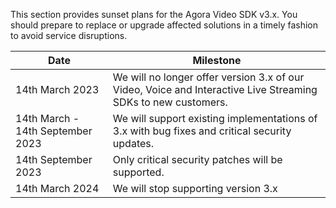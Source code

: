 

<PlatformWrapper platform = "web">
<SDKSunsetPlan/>
</PlatformWrapper>
<PlatformWrapper  notAllowed = "web">

This section provides sunset plans for the Agora Video SDK v3.x. You should prepare to replace or upgrade affected
  solutions in a timely fashion to avoid service disruptions.

| Date                              | Milestone                                                  |
| ----------------------------------| -----------------------------------------------------------|
| 14th March 2023                   | We will no longer offer version 3.x of our Video, Voice and Interactive Live Streaming SDKs to new customers. |
| 14th March - 14th September 2023  | We will support existing implementations of 3.x with bug fixes and critical security updates. |
| 14th September 2023               | Only critical security patches will be supported. |
| 14th March 2024                   | We will stop supporting version 3.x|

</PlatformWrapper>